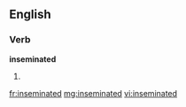 ==English==

===Verb===
'''inseminated'''

# {{past of|[[inseminate]]}}

[[fr:inseminated]]
[[mg:inseminated]]
[[vi:inseminated]]